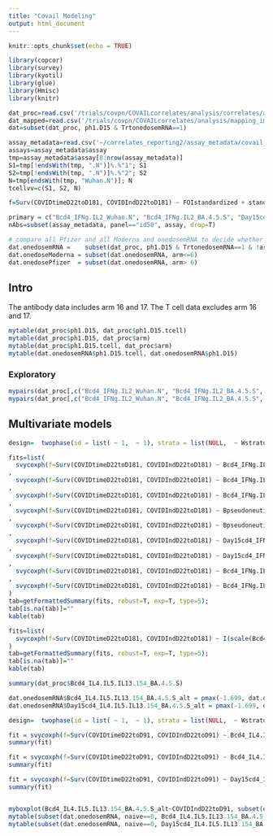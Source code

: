 ```yaml
---
title: "Covail Modeling"
output: html_document
---
```


```r
knitr::opts_chunk$set(echo = TRUE)

library(copcor)
library(survey)
library(kyotil)
library(glue)
library(Hmisc)
library(knitr)

dat_proc=read.csv('/trials/covpn/COVAILcorrelates/analysis/correlates/adata/covail_data_processed_20250508.csv')
dat_mapped=read.csv('/trials/covpn/COVAILcorrelates/analysis/mapping_immune_correlates/adata/covail_mapped_data_20250424.csv')
dat=subset(dat_proc, ph1.D15 & TrtonedosemRNA==1) 

assay_metadata=read.csv('~/correlates_reporting2/assay_metadata/covail_assay_metadata.csv')
assays=assay_metadata$assay
tmp=assay_metadata$assay[8:nrow(assay_metadata)]
S1=tmp[!endsWith(tmp, ".N")]%.%"1"; S1
S2=tmp[!endsWith(tmp, ".N")]%.%"2"; S2
N=tmp[endsWith(tmp, "Wuhan.N")]; N
tcellvv=c(S1, S2, N)

f=Surv(COVIDtimeD22toD181, COVIDIndD22toD181) ~ FOIstandardized + standardized_risk_score

primary = c("Bcd4_IFNg.IL2_Wuhan.N", "Bcd4_IFNg.IL2_BA.4.5.S", "Day15cd4_IFNg.IL2_BA.4.5.S")
nAbs=subset(assay_metadata, panel=="id50", assay, drop=T)

# compare all Pfizer and all Moderna and onedosemRNA to decide whether to stratify by stage or not
dat.onedosemRNA =    subset(dat_proc, ph1.D15 & TrtonedosemRNA==1 & !arm %in% c(16,17)) 
dat.onedoseModerna = subset(dat.onedosemRNA, arm<=6)
dat.onedosePfizer  = subset(dat.onedosemRNA, arm> 6)

```

## Intro

The antibody data includes arm 16 and 17. The T cell data excludes arm 16 and 17.

```r
mytable(dat_proc$ph1.D15, dat_proc$ph1.D15.tcell)
mytable(dat_proc$ph1.D15, dat_proc$arm)
mytable(dat_proc$ph1.D15.tcell, dat_proc$arm)
mytable(dat.onedosemRNA$ph1.D15.tcell, dat.onedosemRNA$ph1.D15)

```



### Exploratory

```r
mypairs(dat_proc[,c("Bcd4_IFNg.IL2_Wuhan.N", "Bcd4_IFNg.IL2_BA.4.5.S", "Day15cd4_IFNg.IL2_BA.4.5.S", "Bpseudoneutid50_D614G", "Day15pseudoneutid50_D614G", "Bpseudoneutid50_BA.4.BA.5", "Day15pseudoneutid50_BA.4.BA.5")])
mypairs(dat_proc[,c("Bcd4_IFNg.IL2_Wuhan.N", "Bcd4_IFNg.IL2_BA.4.5.S", "Day15cd4_IFNg.IL2_BA.4.5.S")])
```

## Multivariate models

```r
design=  twophase(id = list( ~ 1,  ~ 1), strata = list(NULL,  ~ Wstratum), subset =  ~ ph2.D15.tcell, data = subset(dat.onedosemRNA, naive==0))

fits=list(
  svycoxph(f=Surv(COVIDtimeD22toD181, COVIDIndD22toD181) ~ Bcd4_IFNg.IL2_BA.4.5.S + Day15cd4_IFNg.IL2_BA.4.5.S + Bpseudoneutid50_BA.4.BA.5 + Day15pseudoneutid50_BA.4.BA.5, design)
,
  svycoxph(f=Surv(COVIDtimeD22toD181, COVIDIndD22toD181) ~ Bcd4_IFNg.IL2_BA.4.5.S  + Day15pseudoneutid50_BA.4.BA.5, design)
,
  svycoxph(f=Surv(COVIDtimeD22toD181, COVIDIndD22toD181) ~ Bcd4_IFNg.IL2_BA.4.5.S + Day15cd4_IFNg.IL2_BA.4.5.S, design)
,
  svycoxph(f=Surv(COVIDtimeD22toD181, COVIDIndD22toD181) ~ Bpseudoneutid50_BA.4.BA.5 + Day15pseudoneutid50_BA.4.BA.5, design)
,
  svycoxph(f=Surv(COVIDtimeD22toD181, COVIDIndD22toD181) ~ Bpseudoneutid50_BA.4.BA.5 + Bcd4_IFNg.IL2_BA.4.5.S, design)
,
  svycoxph(f=Surv(COVIDtimeD22toD181, COVIDIndD22toD181) ~ Day15cd4_IFNg.IL2_BA.4.5.S + Day15pseudoneutid50_BA.4.BA.5, design)
,
  svycoxph(f=Surv(COVIDtimeD22toD181, COVIDIndD22toD181) ~ Day15cd4_IFNg.IL2_BA.4.5.S + Bpseudoneutid50_BA.4.BA.5, design)
,
  svycoxph(f=Surv(COVIDtimeD22toD181, COVIDIndD22toD181) ~ Bcd4_IFNg.IL2_BA.4.5.S + Day15pseudoneutid50_BA.4.BA.5 + Bcd4_IFNg.IL2_Wuhan.N, design)
,
  svycoxph(f=Surv(COVIDtimeD22toD181, COVIDIndD22toD181) ~ Bcd4_IFNg.IL2_BA.4.5.S + Bcd4_IFNg.IL2_Wuhan.N, design)
)
tab=getFormattedSummary(fits, robust=T, exp=T, type=5); 
tab[is.na(tab)]=""
kable(tab)

fits=list(
  svycoxph(f=Surv(COVIDtimeD22toD181, COVIDIndD22toD181) ~ I(scale(Bcd4_IFNg.IL2_BA.4.5.S)) * I(scale(Day15pseudoneutid50_BA.4.BA.5)), design)
)
tab=getFormattedSummary(fits, robust=T, exp=T, type=5); 
tab[is.na(tab)]=""
kable(tab)
```



```r
summary(dat_proc$Bcd4_IL4.IL5.IL13.154_BA.4.5.S)

dat.onedosemRNA$Bcd4_IL4.IL5.IL13.154_BA.4.5.S_alt = pmax(-1.699, dat.onedosemRNA$Bcd4_IL4.IL5.IL13.154_BA.4.5.S)
dat.onedosemRNA$Day15cd4_IL4.IL5.IL13.154_BA.4.5.S_alt = pmax(-1.699, dat.onedosemRNA$Day15cd4_IL4.IL5.IL13.154_BA.4.5.S)

design=  twophase(id = list( ~ 1,  ~ 1), strata = list(NULL,  ~ Wstratum), subset =  ~ ph2.D15.tcell, data = subset(dat.onedosemRNA, naive==0))

fit = svycoxph(f=Surv(COVIDtimeD22toD91, COVIDIndD22toD91) ~ Bcd4_IL4.IL5.IL13.154_BA.4.5.S, design)
summary(fit)

fit = svycoxph(f=Surv(COVIDtimeD22toD91, COVIDIndD22toD91) ~ Bcd4_IL4.IL5.IL13.154_BA.4.5.S_alt, design)
summary(fit)

fit = svycoxph(f=Surv(COVIDtimeD22toD91, COVIDIndD22toD91) ~ Day15cd4_IL4.IL5.IL13.154_BA.4.5.S_alt, design)
summary(fit)


myboxplot(Bcd4_IL4.IL5.IL13.154_BA.4.5.S_alt~COVIDIndD22toD91, subset(dat.onedosemRNA, naive==0), names=c("non-cases", "cases"))
mytable(subset(dat.onedosemRNA, naive==0, Bcd4_IL4.IL5.IL13.154_BA.4.5.S_alt))
mytable(subset(dat.onedosemRNA, naive==0, Day15cd4_IL4.IL5.IL13.154_BA.4.5.S_alt))
```
